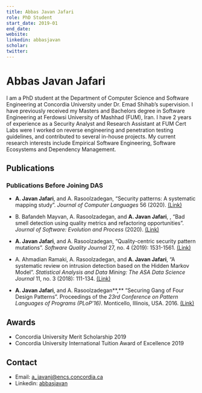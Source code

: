 ```yaml
---
title: Abbas Javan Jafari
role: PhD Student
start_date: 2019-01
end_date:
website:
linkedin: abbasjavan
scholar:
twitter:
---
```


# Abbas Javan Jafari

I am a PhD student at the Department of Computer Science and Software Engineering at Concordia University under Dr. Emad Shihab’s supervision. I have previously received my Masters and Bachelors degree in Software Engineering at Ferdowsi University of Mashhad (FUM), Iran. I have 2 years of experience as a Security Analyst and Research Assistant at FUM Cert Labs were I worked on reverse engineering and penetration testing guidelines, and contributed to several in-house projects. My current research interests include Empirical Software Engineering, Software Ecosystems and Dependency Management.

## Publications


<AuthorPublications firstname="Abbas" lastname="Jafari" />

### Publications Before Joining DAS

- **A. Javan Jafari**, and A. Rasoolzadegan, “Security patterns: A systematic mapping study”. _Journal of Computer Languages_ 56 (2020). [(Link)](http://www.sciencedirect.com/science/article/pii/S2590118419300632)

- B. Bafandeh Mayvan, A. Rasoolzadegan, and **A. Javan Jafari**, , “Bad smell detection using quality metrics and refactoring opportunities”. _Journal of Software: Evolution and Process_ (2020). [(Link)](https://onlinelibrary.wiley.com/doi/abs/10.1002/smr.2255)

- **A. Javan Jafari**, and A. Rasoolzadegan, “Quality-centric security pattern mutations”. _Software Quality Journal_ 27, no. 4 (2019): 1531-1561. [(Link)](https://link.springer.com/article/10.1007/s11219-019-09454-5)

- A. Ahmadian Ramaki, A. Rasoolzadegan, and **A. Javan Jafari**, “A systematic review on intrusion detection based on the Hidden Markov Model”. _Statistical Analysis and Data Mining: The ASA Data Science Journal_ 11, no. 3 (2018): 111-134. [(Link)](https://onlinelibrary.wiley.com/doi/abs/10.1002/sam.11377)

- **A. Javan Jafari**, and A. Rasoolzadegan**,** “Securing Gang of Four Design Patterns”. Proceedings of the _23rd Conference on Pattern Languages of Programs (PLoP’16)_. Monticello, Illinois, USA. 2016. [(Link)](https://dl.acm.org/citation.cfm?id=3158168)

## Awards

- Concordia University Merit Scholarship 2019
- Concordia University International Tuition Award of Excellence 2019

## Contact

- Email: a_javanj@encs.concordia.ca
- Linkedin: [abbasjavan](https://www.linkedin.com/in/abbasjavan/)
